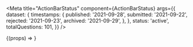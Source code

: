 <!--- Checkbox.stories.mdx -->



<Meta
    title="ActionBarStatus"
    component={ActionBarStatus}
    args={{
        dataset: {
            timestamps: {
                published: '2021-09-28',
                submitted: '2021-09-22',
                rejected: '2021-09-23',
                archived: '2021-09-29',
            },
        },
        status: 'active',
        totalQuestions: 101,
    }}
/>

<Canvas>
    <Story name="Basic">{(props) => <ActionBarStatus {...props} />}</Story>
</Canvas>
